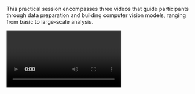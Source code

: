 This practical session encompasses three videos that guide participants
through data preparation and building computer vision models, ranging from
basic to large-scale analysis.

<Video provider="youtube" id="https://www.youtube.com/watch?v=FIA7HTzvWB8&list=PLWNohMNguM_nO3SG9UrzPpbybV_UoCg5w&index=5" />

The first video, "Get the Data," led by Suzana Sagadin, teaches how to create a corpus using the Python Pandas library. Accompanying this session is a blog post by Sagadinand Sarah Lang that discusses forming humanities research questions suitable for computer vision and selecting a dataset that can be used to train a computer vision algorithm for solving this particular issue. Using the example of classifying photos from the 19th or 20th century illustrates the complexity hidden in seemingly simple research questions in the context of Humanities data.

<Link link={{"discriminant": "external", "value":"https://latex-ninja.com/2023/07/04/how-to-create-a-ground-truth-data-set-for-computer-vision-using-humanities-data/"}}>Suzana Sagadin & Sarah Lang, How to create a ground truth data set for computer vision using Humanities data, in LaTeX Ninja Blog, 04.07.2023.</Link>

The second video, "The Mini Model," shows how to prepare data for a “Hello World!” deep learning model in Python. This includes organizing data, preprocessing, and model construction. The video fills in these details often omitted in standard tutorials, ensuring a thorough understanding necessary for training custom algorithms using one's own data.

<Video provider="youtube" id="https://www.youtube.com/watch?v=XVk0VAU6udQ&list=PLWNohMNguM_nO3SG9UrzPpbybV_UoCg5w&index=6" />

The third video, "The Large Model," extends the concepts from the earlier sessions to a more complex model, suitable for real-world applications. It also shows how to use TensorBoard for monitoring and evaluating machine learning progress.

<Video provider="youtube" id="https://www.youtube.com/watch?v=JT24UNFnpSk&list=PLWNohMNguM_nO3SG9UrzPpbybV_UoCg5w&index=9" />

These sessions are conducted in Google Colab using Jupyter notebooks, a user-friendly format ideal for those with limited technical skills or Python experience. Participants have the option to use Google Colab or work with provided code and datasets locally on their machine. The code notebooks have been archived on Zenodo where they will remain accessible.

<Link link={{"discriminant": "external", "value":"https://zenodo.org/records/10376518"}}>Code notebooks on Zenodo</Link>

<Video provider="youtube" id="https://www.youtube.com/playlist?list=PLWNohMNguM_nO3SG9UrzPpbybV_UoCg5w" />
